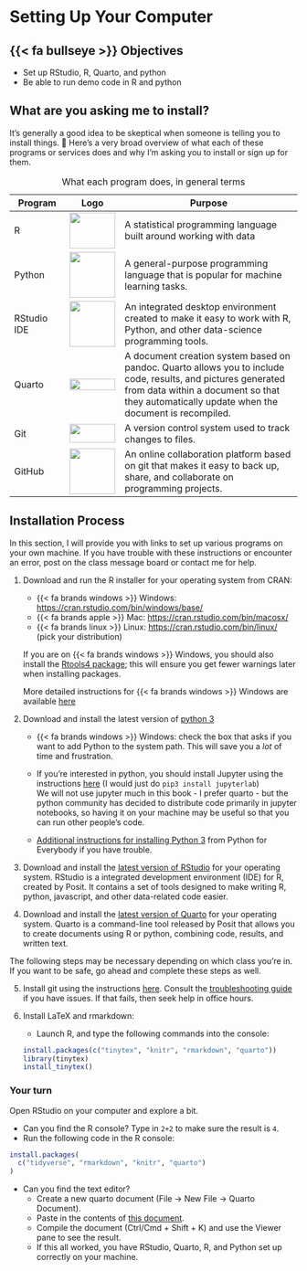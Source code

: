 # Setting Up Your Computer {#sec-setting-up}

## {{< fa bullseye >}} Objectives

-   Set up RStudio, R, Quarto, and python
-   Be able to run demo code in R and python

## What are you asking me to install?

It's generally a good idea to be skeptical when someone is telling you to install things.
🤨 Here's a very broad overview of what each of these programs or services does and why I'm asking you to install or sign up for them.

| Program     | Logo                                                                                                                                       | Purpose                                                                                                                                                                                                       |
|--------------|--------------|---------------------------------------------|
| R           | ![](https://www.r-project.org/Rlogo.png){width="80" height="63"}                                                                           | A statistical programming language built around working with data                                                                                                                                             |
| Python      | ![](https://s3.dualstack.us-east-2.amazonaws.com/pythondotorg-assets/media/community/logos/python-logo-only.png){width="80"}               | A general-purpose programming language that is popular for machine learning tasks.                                                                                                                            |
| RStudio IDE | ![](https://www.rstudio.com/wp-content/uploads/2014/06/RStudio-Ball.png){width="80"}                                                       | An integrated desktop environment created to make it easy to work with R, Python, and other data-science programming tools.                                                                                   |
| Quarto      | ![](https://quarto.org/quarto.png){width="80" height="20"}                                                                                 | A document creation system based on pandoc. Quarto allows you to include code, results, and pictures generated from data within a document so that they automatically update when the document is recompiled. |
| Git         | ![](https://upload.wikimedia.org/wikipedia/commons/thumb/e/e0/Git-logo.svg/1920px-Git-logo.svg.png){width="80" height="33"}                | A version control system used to track changes to files.                                                                                                                                                      |
| GitHub      | ![](https://upload.wikimedia.org/wikipedia/commons/thumb/c/c2/GitHub_Invertocat_Logo.svg/800px-GitHub_Invertocat_Logo.svg.png){width="80"} | An online collaboration platform based on git that makes it easy to back up, share, and collaborate on programming projects.                                                                                  |

: What each program does, in general terms

## Installation Process

In this section, I will provide you with links to set up various programs on your own machine.
If you have trouble with these instructions or encounter an error, post on the class message board or contact me for help.

1.  Download and run the R installer for your operating system from CRAN:

    -   {{< fa brands windows >}} Windows: <https://cran.rstudio.com/bin/windows/base/>
    -   {{< fa brands apple >}} Mac: <https://cran.rstudio.com/bin/macosx/>
    -   {{< fa brands linux >}} Linux: <https://cran.rstudio.com/bin/linux/> (pick your distribution)

    If you are on {{< fa brands windows >}} Windows, you should also install the [Rtools4 package](https://cran.rstudio.com/bin/windows/Rtools/); this will ensure you get fewer warnings later when installing packages.

    More detailed instructions for {{< fa brands windows >}} Windows are available [here](https://owi.usgs.gov/R/training-curriculum/installr/)

2.  Download and install the latest version of [python 3](https://www.python.org/downloads/)

    -   {{< fa brands windows >}} Windows: check the box that asks if you want to add Python to the system path.
        This will save you a *lot* of time and frustration.

    -   If you're interested in python, you should install Jupyter using the instructions [here](https://jupyter.org/install) (I would just do `pip3 install jupyterlab`)\
        We will not use jupyter much in this book - I prefer quarto - but the python community has decided to distribute code primarily in jupyter notebooks, so having it on your machine may be useful so that you can run other people's code.

    -   [Additional instructions for installing Python 3](https://www.py4e.com/lessons/install) from Python for Everybody if you have trouble.

3.  Download and install the [latest version of RStudio](https://posit.co/download/rstudio-desktop/#download) for your operating system.
    RStudio is a integrated development environment (IDE) for R, created by Posit.
    It contains a set of tools designed to make writing R, python, javascript, and other data-related code easier.

4.  Download and install the [latest version of Quarto](https://quarto.org/#getting-started) for your operating system.
    Quarto is a command-line tool released by Posit that allows you to create documents using R or python, combining code, results, and written text.

The following steps may be necessary depending on which class you're in.
If you want to be safe, go ahead and complete these steps as well.

5.  Install git using the instructions [here](https://happygitwithr.com/install-git.html).
    Consult the [troubleshooting guide](https://happygitwithr.com/troubleshooting.html) if you have issues.
    If that fails, then seek help in office hours.

6.  Install LaTeX and rmarkdown:

    -   Launch R, and type the following commands into the console:

    ```r
    install.packages(c("tinytex", "knitr", "rmarkdown", "quarto"))
    library(tinytex)
    install_tinytex()
    ```

::: callout-tip
### Your turn {.unnumbered}

Open RStudio on your computer and explore a bit.

-   Can you find the R console? Type in `2+2` to make sure the result is `4`.
-   Run the following code in the R console:

``` r
install.packages(
  c("tidyverse", "rmarkdown", "knitr", "quarto")
)
```

-   Can you find the text editor?
    -   Create a new quarto document (File -\> New File -\> Quarto Document).
    -   Paste in the contents of [this document](../files/getting-started-r-python.qmd).
    -   Compile the document (Ctrl/Cmd + Shift + K) and use the Viewer pane to see the result.
    -   If this all worked, you have RStudio, Quarto, R, and Python set up correctly on your machine.
:::

